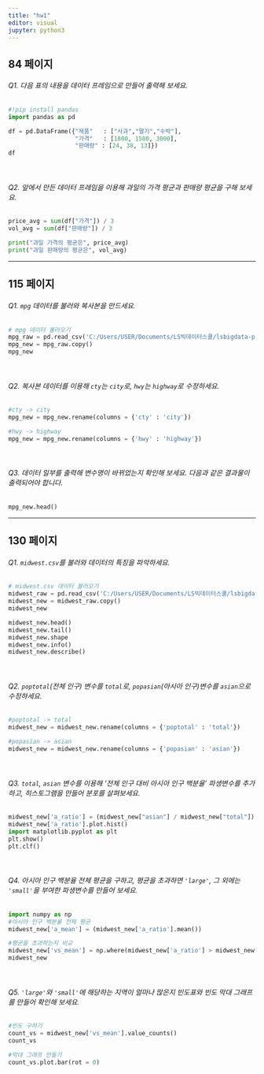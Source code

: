 ```yaml
---
title: "hw1"
editor: visual
jupyter: python3
---
```


## 84 페이지

###### Q1. 다음 표의 내용을 데이터 프레임으로 만들어 출력해 보세요.

```python
#!pip install pandas
import pandas as pd

df = pd.DataFrame({"제품"   : ["사과","딸기","수박"],
                   "가격"   : [1800, 1500, 3000],
                   "판매량" : [24, 38, 13]})
df

```

</br>

###### Q2. 앞에서 만든 데이터 프레임을 이용해 과일의 가격 평균과 판매량 평균을 구해 보세요.

```python
price_avg = sum(df["가격"]) / 3
vol_avg = sum(df["판매량"]) / 3

print("과일 가격의 평균은", price_avg)
print("과일 판매량의 평균은", vol_avg)
```

------------------------------------------------------------------------

## 115 페이지

###### Q1. `mpg` 데이터를 불러와 복사본을 만드세요.

```python
# mpg 데이터 불러오기
mpg_raw = pd.read_csv('C:/Users/USER/Documents/LS빅데이터스쿨/lsbigdata-project1/data/mpg.csv')
mpg_new = mpg_raw.copy()
mpg_new
```

</br>

###### Q2. 복사본 데이터를 이용해 `cty`는 `city`로, `hwy`는 `highway`로 수정하세요.

```python
#cty -> city
mpg_new = mpg_new.rename(columns = {'cty' : 'city'})

#hwy -> highway
mpg_new = mpg_new.rename(columns = {'hwy' : 'highway'})
```

</br>

###### Q3. 데이터 일부를 출력해 변수명이 바뀌었는지 확인해 보세요. 다음과 같은 결과물이 출력되어야 합니다.

```python
mpg_new.head()
```

------------------------------------------------------------------------

## 130 페이지

###### Q1. `midwest.csv`를 불러와 데이터의 특징을 파악하세요.

```python
# midwest.csv 데이터 불러오기
midwest_raw = pd.read_csv('C:/Users/USER/Documents/LS빅데이터스쿨/lsbigdata-project1/data/midwest.csv')
midwest_new = midwest_raw.copy()
midwest_new

midwest_new.head()
midwest_new.tail()
midwest_new.shape
midwest_new.info()
midwest_new.describe()
```

</br>

###### Q2. `poptotal`(전체 인구) 변수를 `total`로, `popasian`(아시아 인구)변수를 `asian`으로 수정하세요.

```python
#poptotal -> total
midwest_new = midwest_new.rename(columns = {'poptotal' : 'total'})

#popasian -> asian
midwest_new = midwest_new.rename(columns = {'popasian' : 'asian'})
```

</br>

###### Q3. `total`, `asian` 변수를 이용해 '전체 인구 대비 아시아 인구 백분율' 파생변수를 추가하고, 히스토그램을 만들어 분포를 살펴보세요.

```python
midwest_new['a_ratio'] = (midwest_new["asian"] / midwest_new["total"]) * 100
midwest_new['a_ratio'].plot.hist()
import matplotlib.pyplot as plt
plt.show()
plt.clf()
```

</br>

###### Q4. 아시아 인구 백분율 전체 평균을 구하고, 평균을 초과하면 `'large'`, 그 외에는 `'small'`을 부여한 파생변수를 만들어 보세요.

```python
import numpy as np
#아시아 인구 백분율 전체 평균
midwest_new['a_mean'] = (midwest_new['a_ratio'].mean())

#평균을 초과하는지 비교
midwest_new['vs_mean'] = np.where(midwest_new['a_ratio'] > midwest_new['a_mean'], 'large', 'small')
midwest_new
```

</br>

###### Q5. `'large'`와 `'small'`에 해당하는 지역이 얼마나 많은지 빈도표와 빈도 막대 그래프를 만들어 확인해 보세요.

```python
#빈도 구하기
count_vs = midwest_new['vs_mean'].value_counts()
count_vs

#막대 그래프 만들기
count_vs.plot.bar(rot = 0)
```
